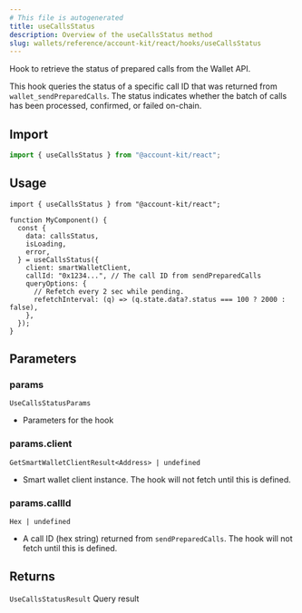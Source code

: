 ```yaml
---
# This file is autogenerated
title: useCallsStatus
description: Overview of the useCallsStatus method
slug: wallets/reference/account-kit/react/hooks/useCallsStatus
---
```


Hook to retrieve the status of prepared calls from the Wallet API.

This hook queries the status of a specific call ID that was returned from `wallet_sendPreparedCalls`.
The status indicates whether the batch of calls has been processed, confirmed, or failed on-chain.

## Import

```ts
import { useCallsStatus } from "@account-kit/react";
```

## Usage

```tsx twoslash
import { useCallsStatus } from "@account-kit/react";

function MyComponent() {
  const {
    data: callsStatus,
    isLoading,
    error,
  } = useCallsStatus({
    client: smartWalletClient,
    callId: "0x1234...", // The call ID from sendPreparedCalls
    queryOptions: {
      // Refetch every 2 sec while pending.
      refetchInterval: (q) => (q.state.data?.status === 100 ? 2000 : false),
    },
  });
}
```

## Parameters

### params

`UseCallsStatusParams`

- Parameters for the hook

### params.client

`GetSmartWalletClientResult<Address> | undefined`

- Smart wallet client instance. The hook will not fetch until this is defined.

### params.callId

`Hex | undefined`

- A call ID (hex string) returned from `sendPreparedCalls`. The hook will not fetch until this is defined.

## Returns

`UseCallsStatusResult`
Query result
